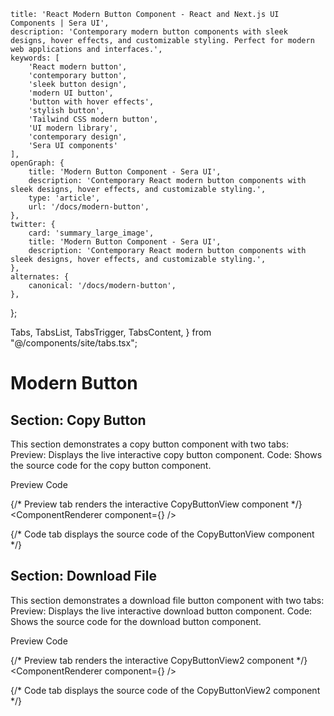     title: 'React Modern Button Component - React and Next.js UI Components | Sera UI',
    description: 'Contemporary modern button components with sleek designs, hover effects, and customizable styling. Perfect for modern web applications and interfaces.',
    keywords: [
        'React modern button',
        'contemporary button',
        'sleek button design',
        'modern UI button',
        'button with hover effects',
        'stylish button',
        'Tailwind CSS modern button',
        'UI modern library',
        'contemporary design',
        'Sera UI components'
    ],
    openGraph: {
        title: 'Modern Button Component - Sera UI',
        description: 'Contemporary React modern button components with sleek designs, hover effects, and customizable styling.',
        type: 'article',
        url: '/docs/modern-button',
    },
    twitter: {
        card: 'summary_large_image',
        title: 'Modern Button Component - Sera UI',
        description: 'Contemporary React modern button components with sleek designs, hover effects, and customizable styling.',
    },
    alternates: {
        canonical: '/docs/modern-button',
    },
};

  Tabs,
  TabsList,
  TabsTrigger,
  TabsContent,
} from "@/components/site/tabs.tsx";



# Modern Button <AI dir="left"/>

## Section: Copy Button
 
 This section demonstrates a copy button component with two tabs:
 Preview: Displays the live interactive copy button component.
 Code: Shows the source code for the copy button component.



<Tabs defaultValue="preview" className="">
  <TabsList>
    <TabsTrigger value="preview">Preview</TabsTrigger>
    <TabsTrigger value="code">Code</TabsTrigger>
  </TabsList>

  {/* Preview tab renders the interactive CopyButtonView component */}
  <TabsContent value="preview">
    <ComponentRenderer component={<CopyButtonView />} />
  </TabsContent>

  {/* Code tab displays the source code of the CopyButtonView component */}
  <TabsContent value="code">
    <CodeBlock filePath="src/app/docs/modern-button/button.tsx" />
  </TabsContent>
</Tabs>


## Section: Download File
 
  This section demonstrates a download file button component with two tabs:
  Preview: Displays the live interactive download button component.
  Code: Shows the source code for the download button component.


<Tabs defaultValue="preview" className="">
  <TabsList>
    <TabsTrigger value="preview">Preview</TabsTrigger>
    <TabsTrigger value="code">Code</TabsTrigger>
  </TabsList>

  {/* Preview tab renders the interactive CopyButtonView2 component */}
  <TabsContent value="preview">
    <ComponentRenderer component={<CopyButtonView2 />} />
  </TabsContent>

  {/* Code tab displays the source code of the CopyButtonView2 component */}
  <TabsContent value="code">
    <CodeBlock filePath="src/app/docs/modern-button/button2.tsx" />
  </TabsContent>
</Tabs>
